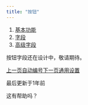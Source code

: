 ```yaml
---
title: "按钮"
---
```


1. [基本功能](/ji-ben-gong-neng)
2. [字段](/ji-ben-gong-neng/zi-duan)
3. [高级字段](/ji-ben-gong-neng/zi-duan/gao-ji-zi-duan)

按钮字段还在设计中，敬请期待。

[上一页自动编号](/ji-ben-gong-neng/zi-duan/gao-ji-zi-duan/zi-dong-bian-hao)[下一页通用设置](/ji-ben-gong-neng/zi-duan/tong-yong)

最后更新于1年前

这有帮助吗？
